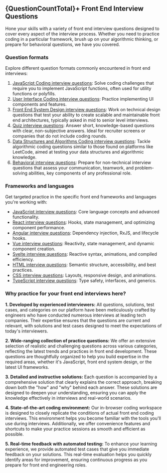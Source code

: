 
## {QuestionCountTotal}+ Front End Interview Questions

Hone your skills with a variety of front end interview questions designed to cover every aspect of the interview process. Whether you need to practice coding in a particular framework, brush up on your algorithmic thinking, or prepare for behavioral questions, we have you covered.

### Question formats

Explore different question formats commonly encountered in front end interviews:

1. [JavaScript Coding interview questions](/questions/formats/javascript-functions): Solve coding challenges that require you to implement JavaScript functions, often used for utility functions or polyfills.
2. [User Interface Coding interview questions](/questions/formats/ui-coding): Practice implementing UI components and features.
3. [Front End System Design interview questions](/questions/formats/system-design): Work on technical design questions that test your ability to create scalable and maintainable front end architectures, typically asked in mid to senior level interviews.
4. [Quiz interview questions](/questions/formats/quiz): Answer short, knowledge-based questions with clear, non-subjective answers. Ideal for recruiter screens or companies that do not include coding rounds.
5. [Data Structures and Algorithms Coding interview questions](/questions/formats/algo-coding): Tackle algorithmic coding questions similar to those found on platforms like LeetCode, aimed at testing your data structures and algorithmic knowledge.
6. [Behavioral interview questions](/behavioral-interview-playbook): Prepare for non-technical interview questions that assess your communication, teamwork, and problem-solving abilities, key components of any professional role.

### Frameworks and languages

Get targeted practice in the specific front end frameworks and languages you're working with:

- [JavaScript interview questions](/questions/javascript-interview-questions): Core language concepts and advanced functionality.
- [React interview questions](/questions/react-interview-questions): Hooks, state management, and optimizing component performance.
- [Angular interview questions](/questions/angular-interview-questions): Dependency injection, RxJS, and lifecycle hooks.
- [Vue interview questions](/questions/vue-interview-questions): Reactivity, state management, and dynamic component creation.
- [Svelte interview questions](/questions/svelte-interview-questions): Reactive syntax, animations, and compiled efficiency.
- [HTML interview questions](/questions/html-interview-questions): Semantic structure, accessibility, and best practices.
- [CSS interview questions](/questions/css-interview-questions): Layouts, responsive design, and animations.
- [TypeScript interview questions](/questions/typescript-interview-questions): Type safety, interfaces, and generics.

### Why practice for your front end interviews here?

**1. Developed by experienced interviewers:** All questions, solutions, test cases, and categories on our platform have been meticulously crafted by engineers who have conducted numerous interviews at leading tech companies. Their expertise ensures that the questions are current and relevant, with solutions and test cases designed to meet the expectations of today's interviewers.

**2. Wide-ranging collection of practice questions:** We offer an extensive selection of realistic and challenging questions across various categories, reflecting the latest trends and practices in front end development. These questions are thoughtfully organized to help you build expertise in the required areas, whether it's JavaScript, front end system design, or the latest UI frameworks.

**3. Detailed and instructive solutions:** Each question is accompanied by a comprehensive solution that clearly explains the correct approach, breaking down both the "how" and "why" behind each answer. These solutions are designed to deepen your understanding, ensuring you can apply the knowledge effectively in interviews and real-world scenarios.

**4. State-of-the-art coding environment:** Our in-browser coding workspace is designed to closely replicate the conditions of actual front end coding interviews. This environment helps you become familiar with the tools you'll use during interviews. Additionally, we offer convenience features and shortcuts to make your practice sessions as smooth and efficient as possible.

**5. Real-time feedback with automated testing:** To enhance your learning experience, we provide automated test cases that give you immediate feedback on your solutions. This real-time evaluation helps you quickly identify areas for improvement, ensuring continuous progress as you prepare for front end engineering roles.
